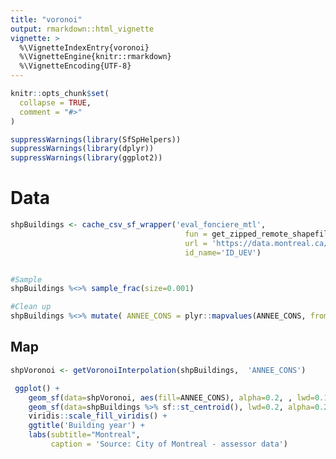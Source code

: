 ```yaml
---
title: "voronoi"
output: rmarkdown::html_vignette
vignette: >
  %\VignetteIndexEntry{voronoi}
  %\VignetteEngine{knitr::rmarkdown}
  %\VignetteEncoding{UTF-8}
---
```


```r
knitr::opts_chunk$set(
  collapse = TRUE,
  comment = "#>"
)
```

```r
suppressWarnings(library(SfSpHelpers))
suppressWarnings(library(dplyr))
suppressWarnings(library(ggplot2))
```


# Data
```r

shpBuildings <- cache_csv_sf_wrapper('eval_fonciere_mtl', 
                                       fun = get_zipped_remote_shapefile,
                                       url = 'https://data.montreal.ca/dataset/4ad6baea-4d2c-460f-a8bf-5d000db498f7/resource/43c2cccf-a439-429b-a3c8-5d4ebce53e1b/download/uniteevaluationfonciere.zip',
                                       id_name='ID_UEV')


#Sample
shpBuildings %<>% sample_frac(size=0.001) 

#Clean up 
shpBuildings %<>% mutate( ANNEE_CONS = plyr::mapvalues(ANNEE_CONS, from=9999, to=NA) )

```


## Map 
```r

shpVoronoi <- getVoronoiInterpolation(shpBuildings,  'ANNEE_CONS')

 ggplot() +
    geom_sf(data=shpVoronoi, aes(fill=ANNEE_CONS), alpha=0.2, , lwd=0.1) +
    geom_sf(data=shpBuildings %>% sf::st_centroid(), lwd=0.2, alpha=0.2) +
    viridis::scale_fill_viridis() +
    ggtitle('Building year') +
    labs(subtitle="Montreal",
         caption = 'Source: City of Montreal - assessor data')

 


```

